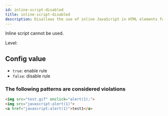```yaml
---
id: inline-script-disabled
title: inline-script-disabled
description: Disallows the use of inline JavaScript in HTML elements for improved security and maintainability.
---
```



Inline script cannot be used.

Level: <Badge text="Warning" variant="caution" />

## Config value

- `true`: enable rule
- `false`: disable rule

### The following patterns are considered violations

```html
<img src="test.gif" onclick="alert(1);">
<img src="javascript:alert(1)">
<a href="javascript:alert(1)">test1</a>
```
